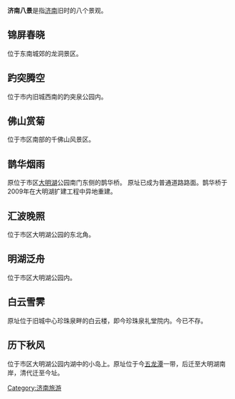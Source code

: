 '''济南八景'''是指[[济南|济南]]旧时的八个景观。

== 锦屏春晓 ==
位于东南城郊的龙洞景区。

== 趵突腾空 ==
{{main|趵突泉}}
位于市内旧城西南的趵突泉公园内。

== 佛山赏菊 ==
{{main|千佛山}}
位于市区南部的千佛山风景区。

== 鹊华烟雨 ==
{{main|鹊华桥|鹊山|华不注山}}
原位于市区[[大明湖|大明湖]]公园南门东侧的鹊华桥。
原址已成为普通道路路面。鹊华桥于2009年在大明湖扩建工程中异地重建。

== 汇波晚照 ==
{{main|汇波门}}
位于市区大明湖公园的东北角。

== 明湖泛舟 ==
{{main|大明湖}}
位于市区大明湖公园内。

== 白云雪霁 ==
{{main|珍珠泉 (济南)}}
原址位于旧城中心珍珠泉畔的白云楼，即今珍珠泉礼堂院内。今已不存。

== 历下秋风 ==
{{main|历下亭}}
位于市区大明湖公园内湖中的小岛上。原址位于今[[五龙潭_(济南)|五龙潭]]一带，后迁至大明湖南岸，清代迁至今址。
[[Category:济南旅游|Category:济南旅游]]